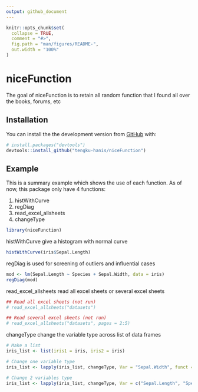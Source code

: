 ```yaml
---
output: github_document
---
```


<!-- README.md is generated from README.Rmd. Please edit that file -->

```r
knitr::opts_chunk$set(
  collapse = TRUE,
  comment = "#>",
  fig.path = "man/figures/README-",
  out.width = "100%"
)
```

# niceFunction

<!-- badges: start -->
<!-- badges: end -->

The goal of niceFunction is to retain all random function that I found all over the books, forums, etc

## Installation

You can install the the development version from [GitHub](https://github.com/) with:

``` r
# install.packages("devtools")
devtools::install_github("tengku-hanis/niceFunction")
```
## Example

This is a summary example which shows the use of each function. As of now, this package only have 4 functions:

1. histWithCurve
2. regDiag
3. read_excel_allsheets
4. changeType

```r
library(niceFunction)
```

histWithCurve give a histogram with normal curve
```r
histWithCurve(iris$Sepal.Length)
```

regDiag is used for screening of outliers and influential cases
```r
mod <- lm(Sepal.Length ~ Species + Sepal.Width, data = iris)
regDiag(mod)
```

read_excel_allsheets read all excel sheets or several excel sheets
```r
## Read all excel sheets (not run)
# read_excel_allsheets("datasets")

## Read several excel sheets (not run)
# read_excel_allsheets("datasets", pages = 2:5)
```

changeType change the variable type across list of data frames
```r
# Make a list
iris_list <- list(iris1 = iris, iris2 = iris)

# Change one variable type
iris_list <- lapply(iris_list, changeType, Var = "Sepal.Width", funct = "as.character")

# Change 2 variables type
iris_list <- lapply(iris_list, changeType, Var = c("Sepal.Length", "Species"), funct = "as.character")
```


